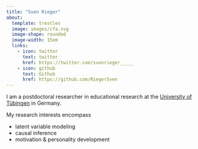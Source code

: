 ```yaml
---
title: "Sven Rieger"
about:
  template: trestles
  image: images/cfa.svg
  image-shape: rounded
  image-width: 15em
  links:
    - icon: twitter
      text: twitter
      href: https://twitter.com/svenrieger_____
    - icon: github
      text: Github
      href: https://github.com/RiegerSven
---
```




I am a postdoctoral researcher in educational research at the [University of Tübingen](https://uni-tuebingen.de/) in Germany.

My research interests encompass

- latent variable modeling
- causal inference
- motivation & personality development 